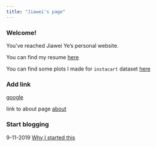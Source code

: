 ```yaml
---
title: "Jiawei's page"
---
```


### Welcome!

You've reached Jiawei Ye's personal website. 

You can find my resume [here](resume.html)

You can find some plots I made for `instacart` dataset [here](flex.html)


### Add link

[google](https://www.google.com)

link to about page [about](about.html)

### Start blogging

9-11-2019  [Why I started this](blog_page.html)